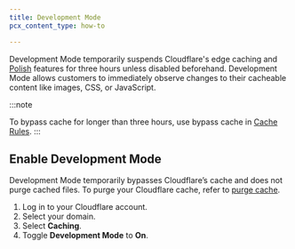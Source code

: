 ```yaml
---
title: Development Mode
pcx_content_type: how-to

---
```


Development Mode temporarily suspends Cloudflare's edge caching and [Polish](/images/polish/) features for three hours unless disabled beforehand. Development Mode allows customers to immediately observe changes to their cacheable content like images, CSS, or JavaScript.

:::note

To bypass cache for longer than three hours, use bypass cache in [Cache Rules](/cache/how-to/cache-rules/settings/#bypass-cache). 
:::

## Enable Development Mode

Development Mode temporarily bypasses Cloudflare’s cache and does not purge cached files. To purge your Cloudflare cache, refer to [purge cache](/cache/how-to/purge-cache/).

1. Log in to your Cloudflare account.
2. Select your domain.
3. Select **Caching**.
4. Toggle **Development Mode** to **On**.
